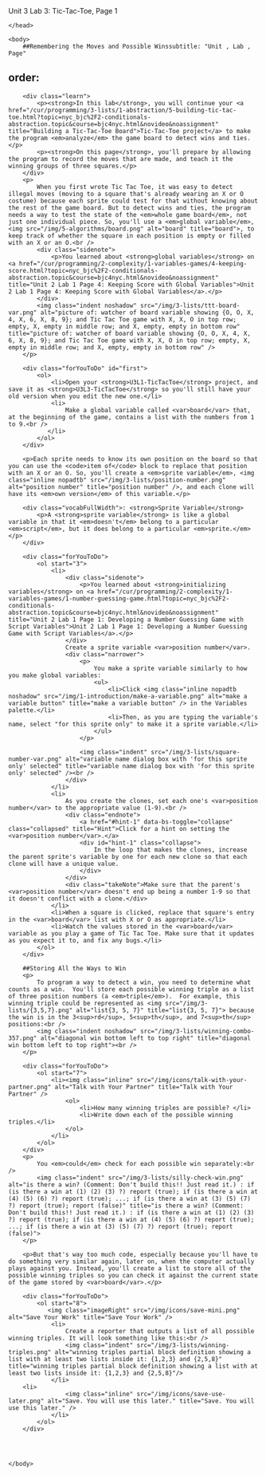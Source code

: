 Unit 3 Lab 3: Tic-Tac-Toe, Page 1</title>
    </head> 
    
    <body>
	    ##Remembering the Moves and Possible Winssubtitle: "Unit , Lab , Page"
order:
---
		
        <div class="learn">
            <p><strong>In this lab</strong>, you will continue your <a href="/cur/programming/3-lists/1-abstraction/5-building-tic-tac-toe.html?topic=nyc_bjc%2F2-conditionals-abstraction.topic&course=bjc4nyc.html&novideo&noassignment" title="Building a Tic-Tac-Toe Board">Tic-Tac-Toe project</a> to make the program <em>analyze</em> the game board to detect wins and ties.</p>
            <p><strong>On this page</strong>, you'll prepare by allowing the program to record the moves that are made, and teach it the winning groups of three squares.</p>
        </div>
        <p>
            When you first wrote Tic Tac Toe, it was easy to detect illegal moves (moving to a square that's already wearing an X or O costume) because each sprite could test for that without knowing about the rest of the game board. But to detect wins and ties, the program needs a way to test the state of the <em>whole game board</em>, not just one individual piece. So, you'll use a <em>global variable</em>, <img src="/img/5-algorithms/board.png" alt="board" title="board">, to keep track of whether the square in each position is empty or filled with an X or an O.<br />
            <div class="sidenote">
                <p>You learned about <strong>global variables</strong> on <a href="/cur/programming/2-complexity/1-variables-games/4-keeping-score.html?topic=nyc_bjc%2F2-conditionals-abstraction.topic&course=bjc4nyc.html&novideo&noassignment" title="Unit 2 Lab 1 Page 4: Keeping Score with Global Variables">Unit 2 Lab 1 Page 4: Keeping Score with Global Variables</a>.</p>
            </div>
            <img class="indent noshadow" src="/img/3-lists/ttt-board-var.png" alt="picture of: watcher of board variable showing {O, O, X, 4, X, 6, X, 8, 9}; and Tic Tac Toe game with X, X, O in top row; empty, X, empty in middle row; and X, empty, empty in bottom row" title="picture of: watcher of board variable showing {O, O, X, 4, X, 6, X, 8, 9}; and Tic Tac Toe game with X, X, O in top row; empty, X, empty in middle row; and X, empty, empty in bottom row" />
        </p>

        <div class="forYouToDo" id="first">
			<ol>
                <li>Open your <strong>U3L1-TicTacToe</strong> project, and save it as <strong>U3L3-TicTacToe</strong> so you'll still have your old version when you edit the new one.</li>
                <li>
                    Make a global variable called <var>board</var> that, at the beginning of the game, contains a list with the numbers from 1 to 9.<br />
               </li>
            </ol>
        </div>
        
        <p>Each sprite needs to know its own position on the board so that you can use the <code>item of</code> block to replace that position with an X or an O. So, you'll create a <em>sprite variable</em>, <img class="inline nopadtb" src="/img/3-lists/position-number.png" alt="position number" title="position number" />, and each clone will have its <em>own version</em> of this variable.</p>
        
        <div class="vocabFullWidth">: <strong>Sprite Variable</strong>
            <p>A <strong>sprite variable</strong> is like a global variable in that it <em>doesn't</em> belong to a particular <em>script</em>, but it does belong to a particular <em>sprite.</em></p>
        </div>
        
        <div class="forYouToDo">
			<ol start="3">
                <li>
                    <div class="sidenote">
                        <p>You learned about <strong>initializing variables</strong> on <a href="/cur/programming/2-complexity/1-variables-games/1-number-guessing-game.html?topic=nyc_bjc%2F2-conditionals-abstraction.topic&course=bjc4nyc.html&novideo&noassignment" title="Unit 2 Lab 1 Page 1: Developing a Number Guessing Game with Script Variables">Unit 2 Lab 1 Page 1: Developing a Number Guessing Game with Script Variables</a>.</p>
                    </div>
                    Create a sprite variable <var>position number</var>.
                    <div class="narrower">
                        <p>
                            You make a sprite variable similarly to how you make global variables: 
                            <ul>
                                <li>Click <img class="inline nopadtb noshadow" src="/img/1-introduction/make-a-variable.png" alt="make a variable button" title="make a variable button" /> in the Variables palette.</li>
                                <li>Then, as you are typing the variable's name, select "for this sprite only" to make it a sprite variable.</li>
                            </ul>
                        </p>
                        
                        <img class="indent" src="/img/3-lists/square-number-var.png" alt="variable name dialog box with 'for this sprite only' selected" title="variable name dialog box with 'for this sprite only' selected" /><br />
                    </div>                    
                </li>
                <li>
                    As you create the clones, set each one's <var>position number</var> to the appropriate value (1-9).<br />
                    <div class="endnote">
                        <a href="#hint-1" data-bs-toggle="collapse" class="collapsed" title="Hint">Click for a hint on setting the <var>position number</var>.</a>
                        <div id="hint-1" class="collapse">
                            In the loop that makes the clones, increase the parent sprite's variable by one for each new clone so that each clone will have a unique value.
                        </div>
                    </div>
					<div class="takeNote">Make sure that the parent's <var>position number</var> doesn't end up being a number 1-9 so that it doesn't conflict with a clone.</div>
                </li>
                <li>When a square is clicked, replace that square's entry in the <var>board</var> list with X or O as appropriate.</li>
                <li>Watch the values stored in the <var>board</var> variable as you play a game of Tic Tac Toe. Make sure that it updates as you expect it to, and fix any bugs.</li>	
			</ol>
		</div>

        ##Storing All the Ways to Win
		<p>
            To program a way to detect a win, you need to determine what counts as a win.  You'll store each possible winning triple as a list of three position numbers (a <em>triple</em>).  For example, this winning triple could be represented as <img src="/img/3-lists/{3,5,7}.png" alt="list{3, 5, 7}" title="list{3, 5, 7}"> because the win is in the 3<sup>rd</sup>, 5<sup>th</sup>, and 7<sup>th</sup> positions:<br />
            <img class="indent noshadow" src="/img/3-lists/winning-combo-357.png" alt="diagonal win bottom left to top right" title="diagonal win bottom left to top right"><br />
        </p>
        
        <div class="forYouToDo">
			<ol start="7">
                <li><img class="inline" src="/img/icons/talk-with-your-partner.png" alt="Talk with Your Partner" title="Talk with Your Partner" />
                    <ol>
                        <li>How many winning triples are possible? </li>
                        <li>Write down each of the possible winning triples.</li>
                    </ol>
                </li>
            </ol>
        </div>
        <p>
            You <em>could</em> check for each possible win separately:<br />        
            <img class="indent" src="/img/3-lists/silly-check-win.png" alt="is there a win? (Comment: Don't build this!! Just read it.) : if (is there a win at (1) (2) (3) ?) report (true); if (is there a win at (4) (5) (6) ?) report (true); ...; if (is there a win at (3) (5) (7) ?) report (true); report (false)" title="is there a win? (Comment: Don't build this!! Just read it.) : if (is there a win at (1) (2) (3) ?) report (true); if (is there a win at (4) (5) (6) ?) report (true); ...; if (is there a win at (3) (5) (7) ?) report (true); report (false)">  
        </p>
                      
        <p>But that's way too much code, especially because you'll have to do something very similar again, later on, when the computer actually plays against you. Instead, you'll create a list to store all of the possible winning triples so you can check it against the current state of the game stored by <var>board</var>.</p>
        
        <div class="forYouToDo">
			<ol start="8">
               <img class="imageRight" src="/img/icons/save-mini.png" alt="Save Your Work" title="Save Your Work" />
                <li>
                    Create a reporter that outputs a list of all possible winning triples. It will look something like this:<br />
                    <img class="indent" src="/img/3-lists/winning-triples.png" alt="winning triples partial block definition showing a list with at least two lists inside it: {1,2,3} and {2,5,8}" title="winning triples partial block definition showing a list with at least two lists inside it: {1,2,3} and {2,5,8}"/>
                </li>
		<li>
                	<img class="inline" src="/img/icons/save-use-later.png" alt="Save. You will use this later." title="Save. You will use this later." />
				</li>
            </ol>
        </div>


       
        
    </body>
</html>
